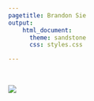 ```yaml
---
pagetitle: Brandon Sie
output:
    html_document:
      theme: sandstone
      css: styles.css

---
```


<br> 

<script src="includeHTML.js"></script>
<script>
if ('scrollRestoration' in history) {
  history.scrollRestoration = 'manual';
}
//Listen for unload event. This is triggered when leaving the page.
//Reference: https://developer.mozilla.org/en-US/docs/Web/Events/unload
window.addEventListener('unload', function(e) {
    //set scroll position to the top of the page.
    window.scrollTo(0, 0);
});
</script>


<div class = "row"><a class="anchor" id="bio"></a>
<div class = "col-sm-3"><img class = "profpic" src="docs/brandon1.png" ></div>  
<div class = "col-sm-9" w3-include-html="bio.html"></div>  
</div> <!-- end of Bio row -->

<div class = "row" w3-include-html="projects.html"></div>  

<div class = "row" id = "siteinfo" w3-include-html="siteinfo.html"></div>  


<script>
includeHTML();
</script>


